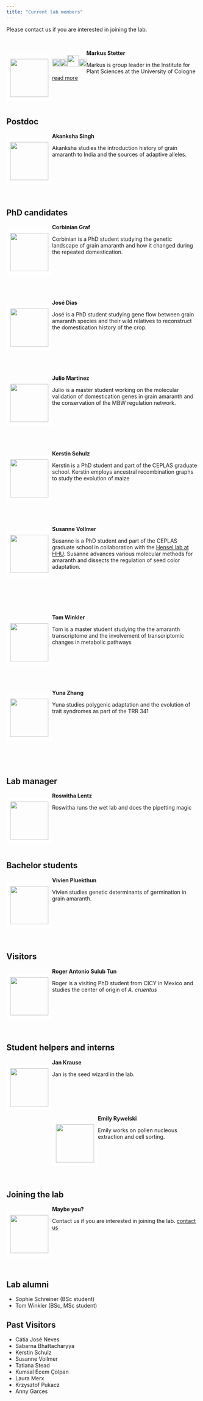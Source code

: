 ```yaml
---
title: "Current lab members"
---
```



Please contact us if you are interested in joining the lab.


<!-- break -->
<br>
<!-- break -->

<div style="float: left">
<img src="own_images/people/markus.jpg" style="width: 100px ;border:10px solid white">
</div>

**Markus Stetter** 
<div style="float: left">
<a href="https://twitter.com/mgstetter"><img src="own_images/Twitter_logo_blue.png" style="width: 20px;"></a><a href="http://mstetter.github.io"><img src="own_images/Home_icon_black.png" style="width: 20px;"></a><a href="https://scholar.google.de/citations?user=yYKVZQQAAAAJ&hl=en"><img src="own_images/scholar.png" style="width: 30px;"></a><a href="http://github.com/mstetter"><img src="own_images/GitHub-Mark-32px.png" style="width:20px;"></a>
</div>
Markus is group leader in the Institute for Plant Sciences at the University of Cologne  [read more](about.html)  

<!-- break -->
<br>
<br>
<br>
<!-- break -->

## Postdoc

<div style="float: left">
<img src="own_images/people/akanksha.jpg" style="width: 100px ;border:10px solid white">
</div>

**Akanksha Singh** 
<div style="float: left">
</div>
Akanksha studies the introduction history of grain amaranth to India and the sources of adaptive alleles. 
<!-- break -->
<br>
<br>
<br>
<br>
<br>
<br>
<br>



## PhD candidates

<div style="float: left">
<img src="own_images/people/Corbinian_Graf.JPG" style="width: 100px ;border:10px solid white">
</div>

**Corbinian Graf** 
<div style="float: left">
</div>
Corbinian is a PhD student studying the genetic landscape of grain amaranth and how it changed during the repeated domestication. 
<!-- break -->
<br>
<br>
<br>
<br>
<br>
<br>
<br>


<div style="float: left">
<img src="own_images/people/jose.jpg" style="width: 100px ;border:10px solid white">
</div>

**José Dias** 
<div style="float: left">
</div>
José is a PhD student studying gene flow between grain amaranth species and their wild relatives to reconstruct the domestication history of the crop. 
<!-- break -->
<br>
<br>
<br>
<br>
<br>
<br>
<br>



<div style="float: left">
<img src="own_images/people/Julio.jpg" style="width: 100px ;border:10px solid white">
</div>

**Julio Martinez** 
<div style="float: left">
</div>
Julio is a master student working on the molecular validation of domestication genes in grain amaranth and the conservation of the MBW regulation network.
<!-- break -->
<br>
<br>
<br>
<br>
<br>
<br>
<br>




<div style="float: left">
<img src="own_images/people/kerstin.jpg" style="width: 100px ;border:10px solid white">
</div>

**Kerstin Schulz** 
<div style="float: left">
</div>
Kerstin is a PhD student and part of the CEPLAS graduate school. Kerstin employs ancestral recombination graphs to study the evolution of maize 
<!-- break -->
<br>
<br>
<br>
<br>
<br>
<br>
<br>


<div style="float: left">
<img src="own_images/people/SusanneVollmer.jpg" style="width: 100px ;border:10px solid white">
</div>

**Susanne Vollmer** 
<div style="float: left">
</div>
Susanne is a PhD student and part of the CEPLAS graduate school in collaboration with the [Hensel lab at HHU](https://www.ceplas.eu/en/research/people/dr-goetz-hensel). Susanne advances various molecular methods for amaranth and dissects the regulation of seed color adaptation.
<!-- break -->
<br>
<br>
<br>
<br>
<br>
<br>
<br>


<div style="float: left">
<img src="own_images/people/tom.jpg" style="width: 100px ;border:10px solid white">
</div>



**Tom Winkler** 
<div style="float: left">
</div>
Tom is a master student studying the the amaranth transcriptome and the involvement of transcriptomic changes in metabolic pathways
<!-- break -->
<br>
<br>
<br>
<br>
<br>
<br>
<br>



<div style="float: left">
<img src="own_images/people/yuna.png" style="width: 100px ;border:10px solid white">
</div>



**Yuna Zhang** 
<div style="float: left">
</div>
Yuna studies polygenic adaptation and the evolution of trait syndromes as part of the TRR 341 

<!-- break -->
<br>
<br>
<br>
<br>
<br>
<br>
<br>


## Lab manager

<div style="float: left">
<img src="own_images/people/roswitha.jpg" style="width: 100px ;border:10px solid white">
</div>

**Roswitha Lentz** 
<div style="float: left">
</div>
Roswitha runs the wet lab and does the pipetting magic
<!-- break -->
<br>
<br>
<br>
<br>
<br>
<br>
<br>




<!-- break
<div style="float: left">
<img src="own_images/DSC_0020.jpg" style="width: 100px ;border:10px solid white">
</div>
-->
## Bachelor students


<div style="float: left">
<img src="own_images/people/Vivien_Pluekthun.jpg" style="width: 100px ;border:10px solid white">
</div>

**Vivien Pluekthun** 
<div style="float: left">
</div>
Vivien studies genetic determinants of germination in grain amaranth.
<!-- break -->
<br>
<br>
<br>
<br>
<br>
<br>
<br>


## Visitors

<div style="float: left">
<img src="own_images/people/roger_sulub.jpg" style="width: 100px ;border:10px solid white">
</div>

**Roger Antonio Sulub Tun ** 
<div style="float: left">
</div>
Roger is a visiting PhD student from CICY in Mexico and studies the center of origin of *A. cruentus*
<!-- break -->
<br>
<br>
<br>
<br>
<br>
<br>
<br>


## Student helpers and interns

<div style="float: left">
<img src="own_images/people/Jan_Krause.jpg" style="width: 100px ;border:10px solid white">
</div>


**Jan Krause** 
<div style="float: left">
</div>
Jan is the seed wizard in the lab.
<!-- break -->
<br>
<br>
<br>
<br>
<br>
<br>

<div style="float: left">
<img src="own_images/people/Emily_Rywelski.JPG" style="width: 100px ;border:10px solid white">
</div>


**Emily Rywelski** 
<div style="float: left">
</div>
Emily works on pollen nucleous extraction and cell sorting.
<!-- break -->
<br>
<br>
<br>
<br>
<br>
<br>
<br>
<!-- break 

<div style="float: left">
<img src="own_images/DSC_0020.jpg" style="width: 100px ;border:10px solid white">
</div>


**Anny Garces** 
<div style="float: left">
</div>
Anny is a CEPLAS rotation student exploring structural variation in grain amaranth

<br>
<br>
<br>
<br>
<br>
<br>
<br>



**Ahad Kazmi** 
<div style="float: left">
</div>
Ahad is a biochemistry master student wroking on long read sequencing in amaranth.
<br>
<br>
<br>
<br>
<br>
<br>
<br>

 <div style="float: left">
<img src="own_images/DSC_0020.jpg" style="width: 100px ;border:10px solid white">
</div>-->


## Joining the lab

<div style="float: left">
<img src="own_images/DSC_0020.jpg" style="width: 100px ;border:10px solid white">
</div>

**Maybe you?** 
<div style="float: left">
</div>
Contact us if you are interested in joining the lab. [contact us](mailto:mgstetter@gmail.com) 


<!-- break -->
<br>
<br>
<br>
<br>
<br>
<!-- break -->

## Lab alumni
- Sophie Schreiner (BSc student)
- Tom Winkler (BSc, MSc student)

## Past Visitors
- Cátia José Neves
- Sabarna Bhattacharyya
- Kerstin Schulz
- Susanne Vollmer
- Tatiana Stead
- Kumsal Ecem Çolpan
- Laura Merx
- Krzysztof Pukacz 
- Anny Garces


<!-- Google tag (gtag.js) -->
<script async src="https://www.googletagmanager.com/gtag/js?id=G-YQ1CKNGTV5"></script>
<script>
  window.dataLayer = window.dataLayer || [];
  function gtag(){dataLayer.push(arguments);}
  gtag('js', new Date());

  gtag('config', 'G-YQ1CKNGTV5');
</script>
